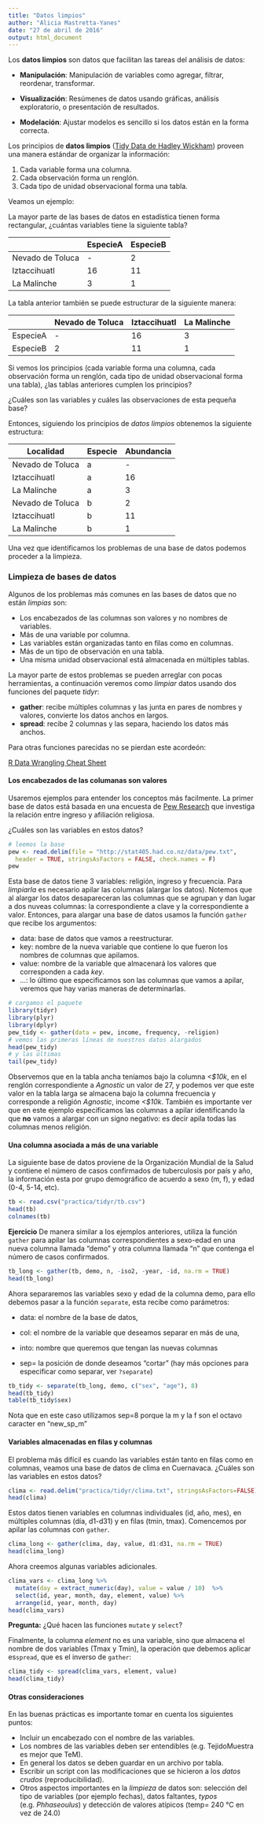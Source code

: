 ```yaml
---
title: "Datos limpios"
author: "Alicia Mastretta-Yanes"
date: "27 de abril de 2016"
output: html_document
---
```


Los **datos limpios** son datos que facilitan las tareas del análisis de datos: 

* **Manipulación**: Manipulación de variables como agregar, filtrar, reordenar,
transformar. 

*  **Visualización**: Resúmenes de datos usando gráficas, análisis exploratorio, 
o presentación de resultados. 

* **Modelación**: Ajustar modelos es sencillo si los datos están en la forma 
correcta.

Los principios de **datos limpios** ([Tidy Data de Hadley Wickham](http://vita.had.co.nz/papers/tidy-data.pdf)) 
proveen una manera estándar de organizar la información:

1. Cada variable forma una columna.
2. Cada observación forma un renglón.
3. Cada tipo de unidad observacional forma una tabla.


Veamos un ejemplo:

La mayor parte de las bases de datos en estadística tienen forma rectangular, 
¿cuántas variables tiene la siguiente tabla?

||EspecieA|EspecieB
----|------------|---------
Nevado de Toluca|- |2
Iztaccihuatl  |16|11
La Malinche  |3 |1

La tabla anterior también se puede estructurar de la siguiente manera:

||Nevado de Toluca| Iztaccihuatl|La Malinche
--|------------|-----------|----------
EspecieA|- |    16     |   3
EspecieB|2 |    11     |   1


Si vemos los principios (cada variable forma una columna, cada observación 
forma un renglón, cada tipo de unidad observacional forma una tabla), 
¿las tablas anteriores cumplen los principios?

¿Cuáles son las variables y cuáles las observaciones de esta pequeña base?

Entonces, siguiendo los principios de _datos limpios_
obtenemos la siguiente estructura: 

Localidad|Especie|Abundancia
------------|-----|---------
Nevado de Toluca|a    |-
Iztaccihuatl  |a    |16
La Malinche  |a    |3
Nevado de Toluca|b    |2
Iztaccihuatl  |b    |11
La Malinche  |b    |1

Una vez que identificamos los problemas de una base de datos podemos proceder a
la limpieza.


### Limpieza de bases de datos
Algunos de los problemas más comunes en las bases de datos que no están 
_limpias_ son:

* Los encabezados de las columnas son valores y no nombres de variables. 
* Más de una variable por columna. 
* Las variables están organizadas tanto en filas como en columnas. 
* Más de un tipo de observación en una tabla.
* Una misma unidad observacional está almacenada en múltiples tablas. 

La mayor parte de estos problemas se pueden arreglar con pocas herramientas, 
a continuación veremos como _limpiar_ datos usando dos funciones del paquete
*tidyr*:

* **gather**: recibe múltiples columnas y las junta en pares de nombres y 
valores, convierte los datos anchos en largos.  
* **spread**: recibe 2 columnas y las separa, haciendo los datos más anchos.

Para otras funciones parecidas no se pierdan este acordeón: 

[R Data Wrangling Cheat Sheet](https://www.rstudio.com/wp-content/uploads/2015/02/data-wrangling-cheatsheet.pdf)


#### Los encabezados de las columanas son valores
Usaremos ejemplos para entender los conceptos más facilmente.
La primer base de datos está basada en una encuesta de [Pew Research](http://www.pewforum.org/2009/01/30/income-distribution-within-us-religious-groups/) 
que investiga la relación entre ingreso y afiliación religiosa.

¿Cuáles son las variables en estos datos?

```r
# leemos la base
pew <- read.delim(file = "http://stat405.had.co.nz/data/pew.txt",
  header = TRUE, stringsAsFactors = FALSE, check.names = F)
pew
```

Esta base de datos tiene 3 variables: religión, ingreso y frecuencia. Para
_limpiarla_ es necesario apilar las columnas (alargar los datos). Notemos
que al alargar los datos desapareceran las columnas que se agrupan y dan lugar a
dos nuveas columnas: la correspondiente a clave y la correspondiente a valor.
Entonces, para alargar una base de datos usamos la función `gather` que recibe 
los argumentos:

* data: base de datos que vamos a reestructurar.  
* key: nombre de la nueva variable que contiene lo que fueron los nombres
de columnas que apilamos.  
* value: nombre de la variable que almacenará los valores que corresponden a 
cada *key*.  
* ...: lo último que especificamos son las columnas que vamos a apilar, veremos
que hay varias maneras de determinarlas.

```r
# cargamos el paquete
library(tidyr) 
library(plyr)
library(dplyr)
pew_tidy <- gather(data = pew, income, frequency, -religion)
# vemos las primeras líneas de nuestros datos alargados 
head(pew_tidy) 
# y las últimas
tail(pew_tidy)
```

Observemos que en la tabla ancha teníamos bajo la columna *<$10k*, en el renglón
correspondiente a *Agnostic* un valor de 27, y podemos ver que este valor en 
la tabla larga se almacena bajo la columna frecuencia y corresponde a religión
*Agnostic*, income *<$10k*. También es importante ver que en este ejemplo 
especificamos las columnas a apilar identificando la que **no** vamos a alargar
con un signo negativo: es decir apila todas las columnas menos religión.


#### Una columna asociada a más de una variable
La siguiente base de datos proviene de la Organización Mundial de la Salud y 
contiene el número de casos confirmados de tuberculosis por país y año, la
información esta por grupo demográfico de acuerdo a sexo (m, f), y edad (0-4, 
5-14, etc). 


```r
tb <- read.csv("practica/tidyr/tb.csv")
head(tb)
colnames(tb)
```

**Ejercicio** De manera similar a los ejemplos anteriores, 
utiliza la función `gather` para apilar las columnas correspondientes a 
sexo-edad en una nueva columna llamada "demo" y otra columna llamada "n" que contenga el número de casos confirmados.


```r
tb_long <- gather(tb, demo, n, -iso2, -year, -id, na.rm = TRUE)
head(tb_long)
```


Ahora separaremos las variables sexo y edad de la columna demo, para ello 
debemos pasar a la función `separate`, esta recibe como parámetros:  

* data: el nombre de la base de datos,  

* col: el nombre de la variable que deseamos separar en más de una,  

* into: nombre que queremos que tengan las nuevas columnas

* sep= la posición de donde deseamos "cortar" (hay más opciones para especificar 
como separar, ver `?separate`)

```r
tb_tidy <- separate(tb_long, demo, c("sex", "age"), 8)
head(tb_tidy)
table(tb_tidy$sex)
```

Nota que en este caso utilizamos sep=8 porque la m y la f son el octavo caracter en "new\_sp\_m"

#### Variables almacenadas en filas y columnas
El problema más difícil es cuando las variables están tanto en filas como en 
columnas, veamos una base de datos de clima en Cuernavaca. ¿Cuáles son las 
variables en estos datos?

```r
clima <- read.delim("practica/tidyr/clima.txt", stringsAsFactors=FALSE)
head(clima)
```

Estos datos tienen variables en columnas individuales (id, año, mes), en 
múltiples columnas (día, d1-d31) y en filas (tmin, tmax). Comencemos por apilar 
las columnas con `gather`.

```r
clima_long <- gather(clima, day, value, d1:d31, na.rm = TRUE)
head(clima_long)
```

Ahora creemos algunas variables adicionales.
```r
clima_vars <- clima_long %>% 
  mutate(day = extract_numeric(day), value = value / 10)  %>%
  select(id, year, month, day, element, value) %>%
  arrange(id, year, month, day)
head(clima_vars)
```

**Pregunta:** ¿Qué hacen las funciones `mutate` y `select`?

Finalmente, la columna *element* no es una variable, sino que almacena el nombre 
de dos variables (Tmax y Tmin), la operación que debemos aplicar es`spread`, que es el inverso de 
`gather`:

```r
clima_tidy <- spread(clima_vars, element, value)
head(clima_tidy)
```

####  Otras consideraciones
En las buenas prácticas es importante tomar en cuenta los siguientes puntos:

* Incluir un encabezado con el nombre de las variables.
* Los nombres de las variables deben ser entendibles (e.g. TejidoMuestra es mejor
que TeM).
* En general los datos se deben guardar en un archivo por tabla.
* Escribir un script con las modificaciones que se hicieron a los _datos crudos_ 
(reproducibilidad).
* Otros aspectos importantes en la _limpieza_ de datos son: selección del tipo de
variables (por ejemplo fechas), datos faltantes, _typos_ (e.g. *Phhaseoulus*) y detección de valores atípicos (temp= 240 °C en vez de 24.0)

